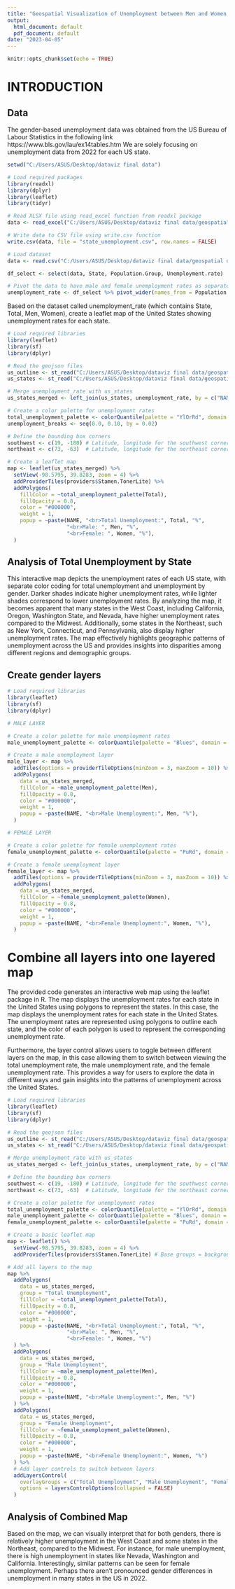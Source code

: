 ---
title: "Geospatial Visualization of Unemployment between Men and Women in the United States"
output:
  html_document: default
  pdf_document: default
date: "2023-04-05"
---

```{r setup, include=FALSE}
knitr::opts_chunk$set(echo = TRUE)
```

# INTRODUCTION

## Data
The gender-based unemployment data was obtained from the US Bureau of Labour Statistics in the following link https://www.bls.gov/lau/ex14tables.htm 
We are solely focusing on unemployment data from 2022 for each US state.


```{r}
setwd("C:/Users/ASUS/Desktop/dataviz final data")

# Load required packages
library(readxl)
library(dplyr)
library(leaflet)
library(tidyr)

# Read XLSX file using read_excel function from readxl package
data <- read_excel("C:/Users/ASUS/Desktop/dataviz final data/geospatial data new/ptable14afull2022.xlsx", sheet = "State_Gender")

# Write data to CSV file using write.csv function
write.csv(data, file = "state_unemployment.csv", row.names = FALSE)

# Load dataset
data <- read.csv("C:/Users/ASUS/Desktop/dataviz final data/geospatial data new/state_unemployment.csv")

df_select <- select(data, State, Population.Group, Unemployment.rate)

# Pivot the data to have male and female unemployment rates as separate columns
unemployment_rate <- df_select %>% pivot_wider(names_from = Population.Group, values_from = Unemployment.rate)

```


Based on the dataset called unemployment_rate (which contains State, Total, Men, Women), create a leaflet map of the United States showing unemployment rates for each state.

```{r}
# Load required libraries
library(leaflet)
library(sf)
library(dplyr)

# Read the geojson files
us_outline <- st_read("C:/Users/ASUS/Desktop/dataviz final data/geospatial data new/gz_2010_us_outline_500k.json")
us_states <- st_read("C:/Users/ASUS/Desktop/dataviz final data/geospatial data new/gz_2010_us_040_00_500k.json")

# Merge unemployment_rate with us_states
us_states_merged <- left_join(us_states, unemployment_rate, by = c("NAME" = "State"))

# Create a color palette for unemployment rates
total_unemployment_palette <- colorQuantile(palette = "YlOrRd", domain = us_states_merged$Total, n = 5)
unemployment_breaks <- seq(0.0, 0.10, by = 0.02)

# Define the bounding box corners
southwest <- c(19, -180) # Latitude, longitude for the southwest corner
northeast <- c(73, -63)  # Latitude, longitude for the northeast corner

# Create a leaflet map
map <- leaflet(us_states_merged) %>%
  setView(-98.5795, 39.8283, zoom = 4) %>%
  addProviderTiles(providers$Stamen.TonerLite) %>%
  addPolygons(
    fillColor = ~total_unemployment_palette(Total),
    fillOpacity = 0.8,
    color = "#000000",
    weight = 1,
    popup = ~paste(NAME, "<br>Total Unemployment:", Total, "%",
                   "<br>Male: ", Men, "%",
                   "<br>Female: ", Women, "%"),
  )
```


## Analysis of Total Unemployment by State

This interactive map depicts the unemployment rates of each US state, with separate color coding for total unemployment and unemployment by gender. Darker shades indicate higher unemployment rates, while lighter shades correspond to lower unemployment rates. By analyzing the map, it becomes apparent that many states in the West Coast, including California, Oregon, Washington State, and Nevada, have higher unemployment rates compared to the Midwest. Additionally, some states in the Northeast, such as New York, Connecticut, and Pennsylvania, also display higher unemployment rates. The map effectively highlights geographic patterns of unemployment across the US and provides insights into disparities among different regions and demographic groups.


## Create gender layers

```{r}
# Load required libraries
library(leaflet)
library(sf)
library(dplyr)

# MALE LAYER

# Create a color palette for male unemployment rates
male_unemployment_palette <- colorQuantile(palette = "Blues", domain = us_states_merged$Men, n = 5)

# Create a male unemployment layer
male_layer <- map %>%
  addTiles(options = providerTileOptions(minZoom = 3, maxZoom = 10)) %>%
  addPolygons(
    data = us_states_merged,
    fillColor = ~male_unemployment_palette(Men),
    fillOpacity = 0.8,
    color = "#000000",
    weight = 1,
    popup = ~paste(NAME, "<br>Male Unemployment:", Men, "%"),
  )

# FEMALE LAYER

# Create a color palette for female unemployment rates
female_unemployment_palette <- colorQuantile(palette = "PuRd", domain = us_states_merged$Women, n = 5)

# Create a female unemployment layer
female_layer <- map %>%
  addTiles(options = providerTileOptions(minZoom = 3, maxZoom = 10)) %>%
  addPolygons(
    data = us_states_merged,
    fillColor = ~female_unemployment_palette(Women),
    fillOpacity = 0.8,
    color = "#000000",
    weight = 1,
    popup = ~paste(NAME, "<br>Female Unemployment:", Women, "%"),
  )

```


# Combine all layers into one layered map
The provided code generates an interactive web map using the leaflet package in R. The map displays the unemployment rates for each state in the United States using polygons to represent the states. In this case, the map displays the unemployment rates for each state in the United States. The unemployment rates are represented using polygons to outline each state, and the color of each polygon is used to represent the corresponding unemployment rate. 

Furthermore, the layer control allows users to toggle between different layers on the map, in this case allowing them to switch between viewing the total unemployment rate, the male unemployment rate, and the female unemployment rate. This provides a way for users to explore the data in different ways and gain insights into the patterns of unemployment across the United States.

```{r}
# Load required libraries
library(leaflet)
library(sf)
library(dplyr)

# Read the geojson files
us_outline <- st_read("C:/Users/ASUS/Desktop/dataviz final data/geospatial data new/gz_2010_us_outline_500k.json")
us_states <- st_read("C:/Users/ASUS/Desktop/dataviz final data/geospatial data new/gz_2010_us_040_00_500k.json")

# Merge unemployment_rate with us_states
us_states_merged <- left_join(us_states, unemployment_rate, by = c("NAME" = "State"))

# Define the bounding box corners
southwest <- c(19, -180) # Latitude, longitude for the southwest corner
northeast <- c(73, -63)  # Latitude, longitude for the northeast corner

# Create a color palette for unemployment rates
total_unemployment_palette <- colorQuantile(palette = "YlOrRd", domain = us_states_merged$Total, n = 5)
male_unemployment_palette <- colorQuantile(palette = "Blues", domain = us_states_merged$Men, n = 5)
female_unemployment_palette <- colorQuantile(palette = "PuRd", domain = us_states_merged$Women, n = 5)

# Create a basic leaflet map
map <- leaflet() %>%
  setView(-98.5795, 39.8283, zoom = 4) %>%
  addProviderTiles(providers$Stamen.TonerLite) # Base groups = background layer

# Add all layers to the map
map %>%
  addPolygons(
    data = us_states_merged,
    group = "Total Unemployment",
    fillColor = ~total_unemployment_palette(Total),
    fillOpacity = 0.8,
    color = "#000000",
    weight = 1,
    popup = ~paste(NAME, "<br>Total Unemployment:", Total, "%",
                   "<br>Male: ", Men, "%",
                   "<br>Female: ", Women, "%")
  ) %>%
  addPolygons(
    data = us_states_merged,
    group = "Male Unemployment",
    fillColor = ~male_unemployment_palette(Men),
    fillOpacity = 0.8,
    color = "#000000",
    weight = 1,
    popup = ~paste(NAME, "<br>Male Unemployment:", Men, "%")
  ) %>%
  addPolygons(
    data = us_states_merged,
    group = "Female Unemployment",
    fillColor = ~female_unemployment_palette(Women),
    fillOpacity = 0.8,
    color = "#000000",
    weight = 1,
    popup = ~paste(NAME, "<br>Female Unemployment:", Women, "%")
  ) %>%
  # Add layer controls to switch between layers
  addLayersControl(
    overlayGroups = c("Total Unemployment", "Male Unemployment", "Female Unemployment"),
    options = layersControlOptions(collapsed = FALSE)
  )

```


## Analysis of Combined Map
Based on the map, we can visually interpret that for both genders, there is relatively higher unemployment in the West Coast and some states in the Northeast, compared to the Midwest. For instance, for male unemployment, there is high unemployment in states like Nevada, Washington and California. Interestingly, similar patterns can be seen for female unemployment. Perhaps there aren't pronounced gender differences in unemployment in many states in the US in 2022.



